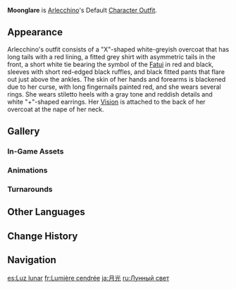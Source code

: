 {{Outfit Infobox
|id           = 209600
|image        = <gallery>
Character Arlecchino Full Wish.png|Wish
Character Arlecchino Game.png|In-Game
</gallery>
|character    = Arlecchino
|type         = Default
|description  = Arlecchino's outfit. The ancient balemoon rises once more from dreams, casting a cold, crimson candescence that cocoons her completely. With this moonlight as her witness, she shall drink deep of life's chalice until her jagged fate comes to an end.
|obtain       = Unlocked upon obtaining character
}}
'''Moonglare''' is [[Arlecchino]]'s Default [[Character Outfit]].

==Appearance==
Arlecchino's outfit consists of a "X"-shaped white-greyish overcoat that has long tails with a red lining, a fitted grey shirt with asymmetric tails in the front, a short white tie bearing the symbol of the [[Fatui]] in red and black, sleeves with short red-edged black ruffles, and black fitted pants that flare out just above the ankles. The skin of her hands and forearms is blackened due to her curse, with long fingernails painted red, and she wears several rings. She wears stiletto heels with a gray tone and reddish details and white "+"-shaped earrings. Her {{Pyro}} [[Vision]] is attached to the back of her overcoat at the nape of her neck.

==Gallery==
===In-Game Assets===
{{Assets/Outfit|Moonglare|nomain=1}}

===Animations===
{{Preview/CharacterAnimations|Arlecchino|nocaption=1}}

===Turnarounds===
{{Turnarounds}}

==Other Languages==
{{Other Languages
|en       = Moonglare
|zhs      = 月光
|zhs_rm   = Yuèguāng
|zht      = 月光
|zht_rm   = Yuèguāng
|zh_tl    = Moonlight
|ja       = 月光
|ja_rm    = Gekkou
|ja_tl    = Moonlight
|ko       = 달빛
|ko_rm    = 
|ko_tl    = 
|es       = Luz lunar
|es_tl    = Moonlight
|fr       = Lumière cendrée
|fr_tl    = Ashen Light
|ru       = Лунный свет
|ru_tl    = Moonlight
|th       = แสงจันทรา
|th_rm    = 
|th_tl    = 
|vi       = Ánh Trăng
|vi_tl    = 
|de       = Mondlicht
|de_tl    = Moonlight
|id       = Moonglare
|pt       = Luz do Luar
|pt_tl    = 
|tr       = Ay Işığı
|tr_tl    = 
|it       = Chiarore lunare
|it_tl    = Moonlight
}}

==Change History==
{{Change History|4.6}}

==Navigation==
{{Dressing Room Navbox|type=outfit}}

[[es:Luz lunar]]
[[fr:Lumière cendrée]]
[[ja:月光]]
[[ru:Лунный свет]]